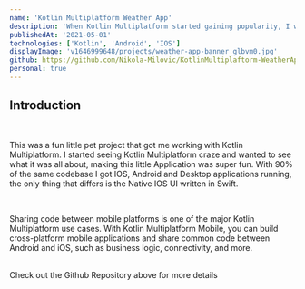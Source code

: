 ```yaml
---
name: 'Kotlin Multiplatform Weather App'
description: 'When Kotlin Multiplatform started gaining popularity, I wanted to try it out. I made a simple Weather app and it runs on Desktop, Android and IOS with 90% of the code being shared.'
publishedAt: '2021-05-01'
technologies: ['Kotlin', 'Android', 'IOS']
displayImage: 'v1646999648/projects/weather-app-banner_glbvm0.jpg'
github: https://github.com/Nikola-Milovic/KotlinMultiplaftorm-WeatherApp
personal: true
---
```


## Introduction

<br />

This was a fun little pet project that got me working with Kotlin Multiplatform. I started seeing Kotlin Multiplatform craze and wanted to see what it was all about, making this little Application was super fun. With 90% of the same codebase I got IOS, Android and Desktop applications running, the only thing that differs is the Native IOS UI written in Swift.

<br />

Sharing code between mobile platforms is one of the major Kotlin Multiplatform use cases. With Kotlin Multiplatform Mobile, you can build cross-platform mobile applications and share common code between Android and iOS, such as business logic, connectivity, and more.

<br /> Check out the Github Repository above for more details
